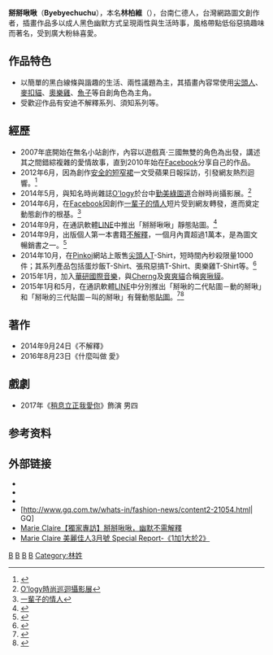 {{prose|time=2015-03-27T04:44:48+00:00}}
{{Infobox writer
| 姓名     = 掰掰啾啾
| 圖像     = 
| 職業     = 網路圖文創作家
| 本名     = 林柏維
<!-- 未知參數 | sex      = 男 -->
| 出生     = {{birth date and age|1985|6|6}}
| 出生地點 = 
| 逝世     = 
| 逝世地點 = 
| 國籍     = {{ROC}}
| 親屬     = 
| 教育程度 = [[國立台北科技大學|國立台北科技大學]]環境工程與管理研究所
}}
'''掰掰啾啾'''（'''Byebyechuchu'''），本名'''林柏維'''（{{bd|1985年|6月6日}}），台南仁德人，台灣網路圖文創作者，插畫作品多以成人黑色幽默方式呈現兩性與生活時事，風格帶點低俗惡搞趣味而著名，受到廣大粉絲喜愛。

== 作品特色 ==
*以簡單的黑白線條與諧趣的生活、兩性議題為主，其插畫內容常使用[[尖頭人|尖頭人]]、[[麥扣貓|麥扣貓]]、[[奧樂雞|奧樂雞]]、[[魚子|魚子]]等自創角色為主角。
*受歡迎作品有安迪不解釋系列、須知系列等。

== 經歷 ==
*2007年底開始在無名小站創作，內容以遊戲真‧三國無雙的角色為出發，講述其之間錯綜複雜的愛情故事，直到2010年始在[[Facebook|Facebook]]分享自己的作品。
*2012年6月，因為創作[[安全的短窄裙|安全的短窄裙]]一文受蘋果日報採訪，引發網友熱烈迴響。<ref>{{Cite web |url=https://www.youtube.com/watch?v=vDajyUKzxO8 |title=安全的短窄裙 |access-date=2015-03-26 |archive-date=2016-03-16 |archive-url=https://web.archive.org/web/20160316081603/https://www.youtube.com/watch?v=vDajyUKzxO8 |dead-url=no }}</ref>
*2014年5月，與知名時尚雜誌[[O'logy|O'logy]]於台中[[勤美綠園道|勤美綠園道]]合辦時尚攝影展。<ref>[https://www.facebook.com/ByeByeChuChu/photos/a.797086443643880.1073741835.119576904728174/791390620880129/?type=3&theater O'logy時尚巡迴攝影展]</ref>
*2014年6月，在[[Facebook|Facebook]]因創作[[一輩子的情人|一輩子的情人]]短片受到網友轉發，進而奠定動態創作的根基。<ref>[https://www.facebook.com/video.php?v=810834935602364&set=vb.119576904728174&type=3&theater 一輩子的情人]</ref>
*2014年9月，在通訊軟體[[LINE|LINE]]中推出「掰掰啾啾」靜態貼圖。<ref>{{Cite web |url=https://store.line.me/stickershop/product/2801/zh-Hant |title=掰掰啾啾LINE貼圖 |access-date=2015-03-26 |archive-date=2020-10-27 |archive-url=https://web.archive.org/web/20201027005016/https://store.line.me/stickershop/product/2801/zh-Hant |dead-url=no }}</ref>
*2014年9月，出版個人第一本書籍[[不解釋|不解釋]]，一個月內賣超過1萬本，是為圖文暢銷書之一。<ref>{{Cite web |url=http://www.books.com.tw/activity/2014/09/BBCC/ |title=不解釋 |access-date=2015-03-26 |archive-date=2019-11-05 |archive-url=https://web.archive.org/web/20191105140814/https://www.books.com.tw/activity/2014/09/BBCC/ |dead-url=no }}</ref>
*2014年10月，在[[Pinkoi|Pinkoi]]網站上販售[[尖頭人|尖頭人]]T-Shirt，短時間內秒殺限量1000件；其系列產品包括蛋炒飯T-Shirt、張飛惡搞T-Shirt、奧樂雞T-Shirt等。<ref>{{Cite web |url=http://www.pinkoi.com/user/byebyechuchu |title=尖頭人T-Shirt |access-date=2015-03-26 |archive-date=2016-03-04 |archive-url=https://web.archive.org/web/20160304235058/http://www.pinkoi.com/user/byebyechuchu |dead-url=no }}</ref>
*2015年1月，加入[[華研國際音樂|華研國際音樂]]，與[[Cherng|Cherng]]及[[Second_(插畫家)|爽爽貓]]合稱[[爽啾貘|爽啾貘]]。
*2015年1月和5月，在通訊軟體[[LINE|LINE]]中分別推出「掰啾的二代貼圖－動的掰啾」和「掰啾的三代貼圖－叫的掰啾」有聲動態[[貼圖|貼圖]]。<ref>{{Cite web |url=https://store.line.me/stickershop/product/3712/zh-Hant |title=掰啾的二代貼圖-動的掰啾 |access-date=2015-03-26 |archive-date=2020-09-08 |archive-url=https://web.archive.org/web/20200908044015/https://store.line.me/stickershop/product/3712/zh-Hant |dead-url=no }}</ref><ref>{{Cite web |url=https://store.line.me/stickershop/product/4545/zh-Hant |title=掰啾的三代貼圖-叫的掰啾 |access-date=2015-06-15 |archive-date=2021-01-03 |archive-url=https://web.archive.org/web/20210103215323/https://store.line.me/stickershop/product/4545/zh-Hant |dead-url=no }}</ref>

== 著作 ==
*2014年9月24日《不解釋》
*2016年8月23日《什麼叫做 愛》
==戲劇==
*2017年《[[稍息立正我愛你|稍息立正我愛你]]》飾演 男四

== 参考资料 ==
{{Reflist}}

== 外部链接 ==
*{{Facebook|ByeByeChuChu|掰掰啾啾}}
*{{Instagram|byebyechuchu}}
*{{Sinaweibo|http://tw.weibo.com/byebyechuchu}}
*[http://www.gq.com.tw/whats-in/fashion-news/content2-21054.html| GQ]{{dead link|date=2018年3月 |bot=InternetArchiveBot |fix-attempted=yes }} 
*[http://www.marieclaire.com.tw/celebrity/news/view/14719 Marie Claire【獨家專訪】掰掰啾啾，幽默不需解釋] {{Wayback|url=http://www.marieclaire.com.tw/celebrity/news/view/14719 |date=20150402235929 }}
*[https://www.youtube.com/watch?v=K9Oirq_jEuc Marie Claire 美麗佳人3月號 Special Report-《1加1大於2》] {{Wayback|url=https://www.youtube.com/watch?v=K9Oirq_jEuc |date=20170407101607 }}

{{華研國際音樂}}

[[Category:臺灣插畫家|B]]
[[Category:贴图作者|B]]
[[Category:國立臺北科技大學校友|B]]
[[Category:仁德人|B]]
[[Category:林姓|Category:林姓]]